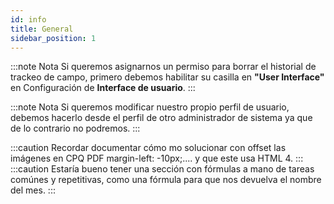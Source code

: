 ```yaml
---
id: info
title: General 
sidebar_position: 1
---
```


:::note Nota
Si queremos asignarnos un permiso para borrar el historial de trackeo de campo, primero debemos habilitar su casilla en **"User Interface"**
en Configuración de **Interface de usuario**.
:::


:::note Nota
Si queremos modificar nuestro propio perfil de usuario, debemos hacerlo desde el perfil de otro administrador de sistema ya que de lo contrario no podremos.
:::

:::caution
Recordar documentar cómo mo solucionar con offset las imágenes en CPQ PDF margin-left: -10px;.... y que este usa HTML 4.
:::
:::caution
Estaría bueno tener una sección con fórmulas a mano de tareas comúnes y repetitivas, como una fórmula para que nos devuelva el nombre del mes.
:::
